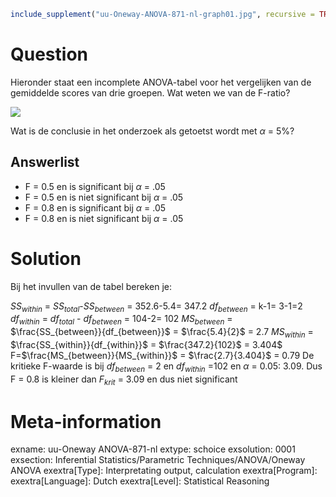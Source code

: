 ```{r, echo = FALSE, results = "hide"}
include_supplement("uu-Oneway-ANOVA-871-nl-graph01.jpg", recursive = TRUE)
```
Question
========
Hieronder staat een incomplete ANOVA-tabel voor het vergelijken van de gemiddelde scores van drie groepen. Wat weten we van de F-ratio?

![](uu-Oneway-ANOVA-871-nl-graph01.jpg)

Wat is de conclusie in het onderzoek als getoetst wordt met $\alpha$ = 5%?

Answerlist
----------
* F = 0.5 en is significant bij $\alpha$ = .05
* F = 0.5 en is niet significant bij $\alpha$ = .05
* F = 0.8 en is significant bij $\alpha$ = .05
* F = 0.8 en is niet significant bij $\alpha$ = .05


Solution
========
Bij het invullen van de tabel bereken je:

$SS_{within}$ = $SS_{total}$-$SS_{between}$ = 352.6-5.4= 347.2
$df_{between}$ = k-1= 3-1=2
$df_{within}$ = $df_{total}$ - $df_{between}$ = 104-2= 102
$MS_{between}$ = $\frac{SS_{between}}{df_{between}}$ = $\frac{5.4}{2}$ = 2.7
$MS_{within}$ = $\frac{SS_{within}}{df_{within}}$ = $\frac{347.2}{102}$ = 3.404$
F=$\frac{MS_{between}}{MS_{within}}$ = $\frac{2.7}{3.404}$ = 0.79
De kritieke F-waarde is bij $df_{between}$ = 2 en $df_{within}$ =102 en $\alpha$ = 0.05: 3.09.
Dus F = 0.8 is kleiner dan $F_{krit}$ = 3.09 en dus niet significant


Meta-information
================
exname: uu-Oneway ANOVA-871-nl
extype: schoice
exsolution: 0001
exsection: Inferential Statistics/Parametric Techniques/ANOVA/Oneway ANOVA
exextra[Type]: Interpretating output, calculation
exextra[Program]: 
exextra[Language]: Dutch
exextra[Level]: Statistical Reasoning